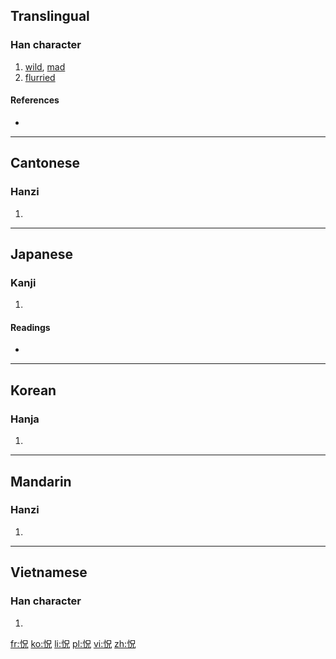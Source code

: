 ==Translingual==

===Han character===
{{Han char|rn=61|rad=心|as=05|sn=8|four=9601<sub>0</sub>|canj=心口竹山 (PRHU)|ids=⿰[[忄]][[兄]]}}

# [[wild]], [[mad]]
# [[flurried]]

====References====
* {{Han ref|kx=0382.230|dkj=10496|dj=0712.140|hdz=42285.060|uh=6033|ud=24627|bh=CCA4|bd=52388}}

----

==Cantonese==

===Hanzi===
{{yue-hanzi|jyut=[[fong2]], [[fong3]]|y=fong2, fong3}}

# {{defn|lang=yue|sort=心05}}

----

==Japanese==

===Kanji===
{{ja-kanji|grade=|rs=心05}}

# {{defn|lang=ja|sort=心05}}

====Readings====
* {{ja-readings|on=[[きょう]] (kyō), [[ちゅつ]] (chutsu), [[しゅつ]] (shutsu)|kun=[[くるう]] (kuruu)}}

----

==Korean==

===Hanja===
{{ko-hanja|hangeul=황|eumhun=|rv=hwang|mr=hwang|y=hwang}}

# {{defn|lang=ko|sort=心05}}

----

==Mandarin==

===Hanzi===
{{cmn-hanzi|pin=[[huǎng]] ([[huang3]])|wg=huang<sup>3</sup>}}

# {{defn|lang=cmn|sort=心05}}

----

==Vietnamese==

===Han character===
{{vi-hantu|[[hoảng]], [[hoảnh]]|rs=心05}}

# {{defn|lang=vi|sort=心05}}

[[fr:怳]]
[[ko:怳]]
[[li:怳]]
[[pl:怳]]
[[vi:怳]]
[[zh:怳]]